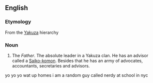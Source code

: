 ==English==

===Etymology===
From the {{etyl|ja}} [[Yakuza]] hierarchy

===Noun===
{{en-noun|pl=oyabuns|pl2=oyabun}}

# The ''Father''. The absolute leader in a Yakuza clan. He has an advisor called a [[Saiko-komon]]. Besides that he has an army of advocates, accountants, secretaries and advisors.

yo yo yo wat up homes i am a random guy called nerdy at school in nyc